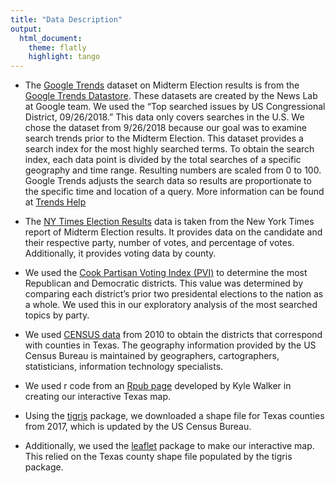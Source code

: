 ```yaml
---
title: "Data Description"
output: 
  html_document:
    theme: flatly
    highlight: tango
---
```


- The [Google Trends](https://trends.google.com/trends/?geo=US) dataset on Midterm Election results is from the [Google Trends Datastore](http://googletrends.github.io/data/). These datasets are created by the News Lab at Google team. We used the "Top searched issues by US Congressional District, 09/26/2018." This data only covers searches in the U.S. We chose the dataset from 9/26/2018 because our goal was to examine search trends prior to the Midterm Election. This dataset provides a search index for the most highly searched terms. To obtain the search index, each data point is divided by the total searches of a specific geography and time range. Resulting numbers are scaled from 0 to 100. Google Trends adjusts the search data so results are proportionate to the specific time and location of a query. More information can be found at [Trends Help](https://support.google.com/trends/answer/4365533?hl=en) 

- The [NY Times Election Results](https://www.nytimes.com/elections/results/texas-senate) data is taken from the New York Times report of Midterm Election results. It provides data on the candidate and their respective party, number of votes, and percentage of votes. Additionally, it provides voting data by county.

- We used the [Cook Partisan Voting Index (PVI)](https://www.cookpolitical.com/index.php/pvi-map-and-district-list) to determine the most Republican and Democratic districts. This value was determined by comparing each district's prior two presidental elections to the nation as a whole. We used this in our exploratory analysis of the most searched topics by party.

- We used [CENSUS data](https://www.census.gov/geo/maps-data/data/cd_state.html) from 2010 to obtain the districts that correspond with counties in Texas. The geography information provided by the US Census Bureau is maintained by geographers, cartographers, statisticians, information technology specialists.

- We used r code from an [Rpub page](https://rpubs.com/walkerke/txlege) developed by Kyle Walker in creating our interactive Texas map. 

- Using the [tigris](https://cran.r-project.org/web/packages/tigris/tigris.pdf) package, we downloaded a shape file for Texas counties from 2017, which is updated by the US Census Bureau.

- Additionally, we used the [leaflet](https://cran.r-project.org/web/packages/leaflet/leaflet.pdf) package to make our interactive map. This relied on the Texas county shape file populated by the tigris package.

